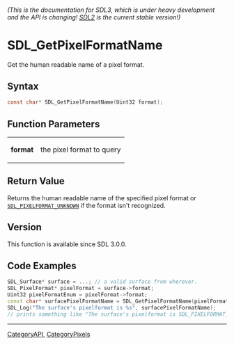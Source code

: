 ====== (This is the documentation for SDL3, which is under heavy development and the API is changing! [https://wiki.libsdl.org/ SDL2] is the current stable version!) ======
= SDL_GetPixelFormatName =

Get the human readable name of a pixel format.

== Syntax ==

<syntaxhighlight lang='c'>
const char* SDL_GetPixelFormatName(Uint32 format);
</syntaxhighlight>

== Function Parameters ==

{|
|'''format'''
|the pixel format to query
|}

== Return Value ==

Returns the human readable name of the specified pixel format or
<code>[[SDL_PIXELFORMAT_UNKNOWN]]</code> if the format isn't recognized.

== Version ==

This function is available since SDL 3.0.0.

== Code Examples ==

<syntaxhighlight lang='c++'>
SDL_Surface* surface = ...; // a valid surface from wherever.
SDL_PixelFormat* pixelFormat = surface->format;
Uint32 pixelFormatEnum = pixelFormat->format;
const char* surfacePixelFormatName = SDL_GetPixelFormatName(pixelFormatEnum);
SDL_Log("The surface's pixelformat is %s", surfacePixelFormatName);
// prints something like "The surface's pixelformat is SDL_PIXELFORMAT_ABGR8888"
</syntaxhighlight>

----
[[CategoryAPI]], [[CategoryPixels]]


